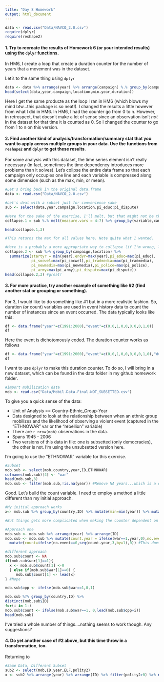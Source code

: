 ```yaml
---
title: "Day 8 Homework"
output: html_document
---
```

```r
data <- read.csv("Data/NAVCO_2.0.csv")
require(dplyr)
require(reshape2)
```

#### 1. Try to recreate the results of Homework 6 (or your intended results) using the `dplyr` functions.

In HM6, I create a loop that create a duration counter for the number of years that a movement was in the dataset. 

Let's to the same thing using `dplyr`
```r
data <- data %>% arrange(year) %>% arrange(campaign) %.% group_by(campaign) %.% mutate(min.year = min(year)) %.% mutate(duration = (year-min.year)+1)
head(select(data,year,campaign,location,min.year,duration))
```

Here I get the same producte as the loop I ran in HM6 (which blows my mind btw...this package is so neat!). I changed the results a little however from what I did in HM6. In HM6, I had the counter go from 0 to n. However, in retrospect, that doesn't make a lot of sense since an observation isn't _not_ in the dataset for that time it is counted as 0. So I changed the counter to go from 1 to n on this version. 

#### 2. Find another kind of analysis/transformation/summary stat that you want to apply across multiple groups in your data. Use the functions from `reshape2` and `dplyr` to get these results.

For some analysis with this dataset, the time series element isn't really necessary (in fact, sometimes the time dependency introduces more problems than it solves). Let's collpse the entire data frame so that each campaign only occupies one line and each variable is compressed along some dimension (such as the max, min, or mean).

```r
#Let's bring back in the original data.frame
data <- read.csv("Data/NAVCO_2.0.csv")

#Let's deal with a subset just for convenience sake
sub <- select(data,year,campaign,location,pi_educ:pi_dispute)

#Here for the sake of the exercise, I'll melt, but that might not be the best approach given the data. 
collapse.1 = sub %.% melt(measure.vars = 4:7) %>% group_by(variable,campaign,location) %>% summarize(max = max(value,rm.na=T)) %>% dcast(campaign+location~variable,value.var = "max")

head(collapse.1,3)

#This returns the max for all values here. Note quite what I wanted.

#Here is a probably a more appropriate way to collapse (if I'm wrong, let me know!)
collapse.2 <- sub %>% group_by(campaign,location) %>% 
  summarize(startyr = min(year),endyr=max(year),pi_educ=max(pi_educ),
            pi_socwel=max(pi_socwel),pi_tradmedia=max(pi_tradmedia),
            pi_newmedia=max(pi_newmedia),pi_police=max(pi_police),
            pi_army=max(pi_army),pi_dispute=max(pi_dispute))
head(collapse.2,3) #great!
```


#### 3. For more practice, try another example of something like #2 (find another stat or grouping or something).

For 3, I would like to do something like #1 but in a more realistic fashion. So, duration (or count) variables are used in event history data to count the number of instances since an event occurred. The data typically looks like this:
```r
df <- data.frame("year"=c(1991:2000),"event"=c(0,0,1,0,0,0,0,0,1,0))
df
```

Here the event is dichotomously coded. The duration counter works as follows
```r
df <- data.frame("year"=c(1991:2000),"event"=c(0,0,1,0,0,0,0,0,1,0),"duration"=c(2,3,0,1,2,3,4,5,0,1))
df
```

I want to use `dplyr` to make this duration counter. To do so, I will bring in a new dataset, which can be found in the data folder in my github homework folder. 

```r
#import mobilization data
mob <- read.csv("Data/Mobil.Data.Final.NOT_SUBSETTED.csv")
```

To give you a quick sense of the data:

* Unit of Analysis == Country-Ethnic_Group-Year
* Data designed to look at the relationship between when an ethnic group mobilizes and the likelihood of observing a violent event (captured in the "ETHNOWAR" var or the "rebellion" variable)
* There are `r nrow(mob)` observations in the data.
* Spans 1945 - 2006
* Two versions of this data in file: one is subsetted (only democracies), the other is not. I'm using the unsubsetted version here. 

I'm going to use the "ETHNOWAR" variable for this exercise.
```r
#Subset
mob.sub <- select(mob,country,year,ID,ETHNOWAR)
colnames(mob.sub)[4] <- "war"
head(mob.sub,3)
mob.sub <- filter(mob.sub,!is.na(year)) #Remove NA years...which is a data cleaning issue
```

Good. Let's build the count variable. I need to employ a method a little different than my initial approach. 

```r
#My initial approach works
x<- mob.sub %>% group_by(country,ID) %>% mutate(min=min(year)) %>% mutate(count = year - min)
```

```r
#But things gets more complicated when making the counter dependent on the war variable

#Approach one
mob.sub <- mob.sub %>% arrange(year) %>% arrange(ID) 
mob.sub <- mob.sub %>% mutate(count.year = ifelse(war==1,year,0),no.event=ifelse(war==1,0,year)) %>%
  mutate(count=ifelse(no.event==0,seq(count.year,3,by=1),0)) #This doesn't work.

#different approach
mob.sub$count <- NA
if(mob.sub$war[1]==1){
  x <- mob.sub$count[1] <-0
  } else if(mob.sub$war[1]==0) {
     mob.sub$count[1] <- lead(x)
} #Nope

mob.sub$opp <- ifelse(mob.sub$war==1,0,1)

mob.sub %?% group_by(country,ID) %>% 
distinct(mob.sub$ID)
for(i in 1:)
mob.sub$count <- ifelse(mob.sub$war==1, 0,lead(mob.sub$opp+i))
head(mob.sub)
```

I've tried a whole number of things....nothing seems to work though. Any suggestions?


#### 4. Do yet another case of #2 above, but this time throw in a transformation, too.

Returning to
```r
#Same Data, Different Subset
sub2 <- select(mob,ID,year,ELF,polity2)
x <- sub2 %>% arrange(year) %>% arrange(ID) %>% filter(polity2>0) %>% mutate(expElf = exp(ELF))
```





